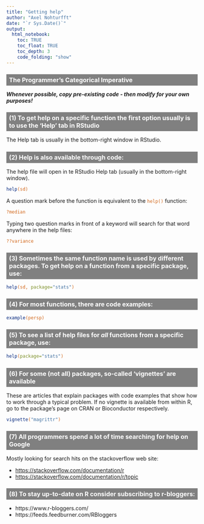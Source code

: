 ```yaml
---
title: "Getting help"
author: "Axel Nohturfft"
date: "`r Sys.Date()`"
output: 
  html_notebook:
    toc: TRUE
    toc_float: TRUE
    toc_depth: 3
    code_folding: "show"
---
```


<style>
h1 {background: brown;color: white;padding-left: 7px; font-size:large}
h2 {background: grey;
color: white;
padding-left: 7px;
padding-top:5px;
padding-bottom:5px;
font-size:medium}
h3 {color: brown;font-size:medium}
code {color: chocolate;}
</style>


## The Programmer's Categorical Imperative  

***Whenever possible, copy pre-existing code - then modify for your own purposes!***

## (1) To get help on a specific function the first option usually is to use the 'Help' tab in RStudio
The Help tab is usually in the bottom-right window in RStudio.  

## (2) Help is also available through code:  
The help file will open in te RStudio Help tab (usually in the bottom-right window).  
```r
help(sd)
```

A question mark before the function is equivalent to the `help()` function:  
```r
?median
```


Typing two question marks in front of a keyword will search for that word anywhere in the help files: 
```r
??variance
```


## (3) Sometimes the same function name is used by different packages. To get help on a function from a specific package, use:  
```r
help(sd, package="stats")
```


## (4) For most functions, there are code examples:  
```r
example(persp)
```


## (5) To see a list of help files for _all_ functions from a specific package, use:
```r
help(package="stats")
```


## (6) For some (not all) packages, so-called 'vignettes' are available 
These are articles that explain packages with code examples that show how to work through a typical problem. If no vignette is available from within R, go to the package's page on CRAN or Bioconductor respectively.
```r
vignette("magrittr")
```


## (7) All programmers spend a lot of time searching for help on Google  

Mostly looking for search hits on the stackoverflow web site:

* [https://stackoverflow.com/documentation/r](https://stackoverflow.com/documentation/r)
* [https://stackoverflow.com/documentation/r/topic](https://stackoverflow.com/documentation/r/topic)

## (8) To stay up-to-date on R consider subscribing to r-bloggers:

* https://www.r-bloggers.com/  
* https://feeds.feedburner.com/RBloggers  
